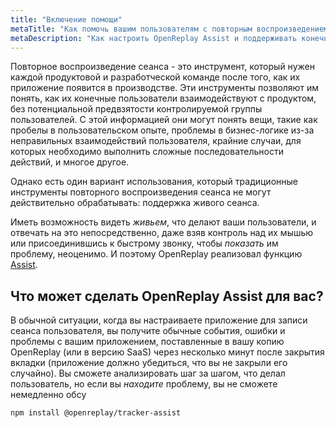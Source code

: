 ```yaml
---
title: "Включение помощи"
metaTitle: "Как помочь вашим пользователям с повторным воспроизведением живой сессии"
metaDescription: "Как настроить OpenReplay Assist и поддерживать конечных пользователей с помощью живого экрана и WebRTC."
---
```


<YoutubeVideo title="Смотрите, как использовать Assist с Next.js"
  description="Если вам не нравится чтение, вы можете следовать этому видеоуроку, показывающему, как использовать плагин Assist в вашем приложении"
  videoURL="https://www.youtube.com/watch?v=8hpolw2_mMs"
  />

Повторное воспроизведение сеанса - это инструмент, который нужен каждой продуктовой и разработческой команде после того, как их приложение появится в производстве.
Эти инструменты позволяют им понять, как их конечные пользователи взаимодействуют с продуктом, без потенциальной предвзятости контролируемой группы пользователей. С этой информацией они могут понять вещи, такие как пробелы в пользовательском опыте, проблемы в бизнес-логике из-за неправильных взаимодействий пользователя, крайние случаи, для которых необходимо выполнить сложные последовательности действий, и многое другое.

Однако есть один вариант использования, который традиционные инструменты повторного воспроизведения сеанса не могут действительно обрабатывать: поддержка живого сеанса.

Иметь возможность видеть _живьем_, что делают ваши пользователи, и отвечать на это непосредственно, даже взяв контроль над их мышью или присоединившись к быстрому звонку, чтобы _показать_ им проблему, неоценимо. И поэтому OpenReplay реализовал функцию [Assist](https://openreplay.com/feature-assist.html).

## Что может сделать OpenReplay Assist для вас?

В обычной ситуации, когда вы настраиваете приложение для записи сеанса пользователя, вы получите обычные события, ошибки и проблемы с вашим приложением, поставленные в вашу копию OpenReplay (или в версию SaaS) через несколько минут после закрытия вкладки (приложение должно убедиться, что вы не закрыли его случайно). Вы сможете анализировать шаг за шагом, что делал пользователь, но если вы _находите_ проблему, вы не сможете немедленно обсу
```bash 
npm install @openreplay/tracker-assist
```

